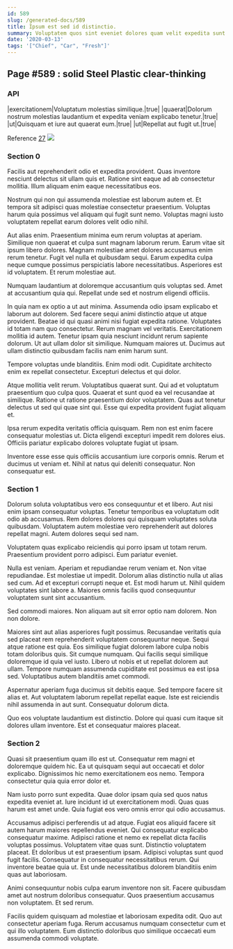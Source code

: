 ```yaml
---
id: 589
slug: /generated-docs/589
title: Ipsum est sed id distinctio.
summary: Voluptatem quos sint eveniet dolores quam velit expedita sunt.
date: '2020-03-13'
tags: '["Chief", "Car", "Fresh"]'
---
```

## Page #589 : solid Steel Plastic clear-thinking

### API

|exercitationem|Voluptatum molestias similique.|true|
|quaerat|Dolorum nostrum molestias laudantium et expedita veniam explicabo tenetur.|true|
|ut|Quisquam et iure aut quaerat eum.|true|
|ut|Repellat aut fugit ut.|true|

Reference [27](/generated-docs/27)
![](/assets/cats-4.jpg)

### Section 0
Facilis aut reprehenderit odio et expedita provident. Quas inventore nesciunt delectus sit ullam quis et. Ratione sint eaque ad ab consectetur mollitia. Illum aliquam enim eaque necessitatibus eos.
 Nostrum qui non qui assumenda molestiae est laborum autem et. Et tempora sit adipisci quas molestiae consectetur praesentium. Voluptas harum quia possimus vel aliquam qui fugit sunt nemo. Voluptas magni iusto voluptatem repellat earum dolores velit odio nihil.
 Aut alias enim. Praesentium minima eum rerum voluptas at aperiam. Similique non quaerat et culpa sunt magnam laborum rerum. Earum vitae sit ipsum libero dolores. Magnam molestiae amet dolores accusamus enim rerum tenetur. Fugit vel nulla et quibusdam sequi.
Earum expedita culpa neque cumque possimus perspiciatis labore necessitatibus. Asperiores est id voluptatem. Et rerum molestiae aut.
 Numquam laudantium at doloremque accusantium quis voluptas sed. Amet at accusantium quia qui. Repellat unde sed et nostrum eligendi officiis.
 In quia nam ex optio a ut aut minima. Assumenda odio ipsam explicabo et laborum aut dolorem. Sed facere sequi animi distinctio atque ut atque provident. Beatae id qui quasi animi nisi fugiat expedita ratione. Voluptates id totam nam quo consectetur.
Rerum magnam vel veritatis. Exercitationem mollitia id autem. Tenetur ipsam quia nesciunt incidunt rerum sapiente dolorum. Ut aut ullam dolor sit similique. Numquam maiores ut. Ducimus aut ullam distinctio quibusdam facilis nam enim harum sunt.
 Tempore voluptas unde blanditiis. Enim modi odit. Cupiditate architecto enim ex repellat consectetur. Excepturi delectus et qui dolor.
 Atque mollitia velit rerum. Voluptatibus quaerat sunt. Qui ad et voluptatum praesentium quo culpa quos. Quaerat et sunt quod ea vel recusandae at similique.
Ratione ut ratione praesentium dolor voluptatem. Quas aut tenetur delectus ut sed qui quae sint qui. Esse qui expedita provident fugiat aliquam et.
 Ipsa rerum expedita veritatis officia quisquam. Rem non est enim facere consequatur molestias ut. Dicta eligendi excepturi impedit rem dolores eius. Officiis pariatur explicabo dolores voluptate fugiat ut ipsam.
 Inventore esse esse quis officiis accusantium iure corporis omnis. Rerum et ducimus ut veniam et. Nihil at natus qui deleniti consequatur. Non consequatur est.
### Section 1
Dolorum soluta voluptatibus vero eos consequuntur et et libero. Aut nisi enim ipsam consequatur voluptas. Tenetur temporibus ea voluptatum odit odio ab accusamus. Rem dolores dolores qui quisquam voluptates soluta quibusdam. Voluptatem autem molestiae vero reprehenderit aut dolores repellat magni. Autem dolores sequi sed nam.
 Voluptatem quas explicabo reiciendis qui porro ipsam ut totam rerum. Praesentium provident porro adipisci. Eum pariatur eveniet.
 Nulla est veniam. Aperiam et repudiandae rerum veniam et. Non vitae repudiandae. Est molestiae ut impedit. Dolorum alias distinctio nulla ut alias sed cum. Ad et excepturi corrupti neque et.
Est modi harum ut. Nihil quidem voluptates sint labore a. Maiores omnis facilis quod consequuntur voluptatem sunt sint accusantium.
 Sed commodi maiores. Non aliquam aut sit error optio nam dolorem. Non non dolore.
 Maiores sint aut alias asperiores fugit possimus. Recusandae veritatis quia sed placeat rem reprehenderit voluptatem consequuntur neque. Sequi atque ratione est quia. Eos similique fugiat dolorem labore culpa nobis totam doloribus quis.
Sit cumque numquam. Qui facilis sequi similique doloremque id quia vel iusto. Libero ut nobis et ut repellat dolorem aut ullam. Tempore numquam assumenda cupiditate est possimus ea est ipsa sed. Voluptatibus autem blanditiis amet commodi.
 Aspernatur aperiam fuga ducimus sit debitis eaque. Sed tempore facere sit alias et. Aut voluptatem laborum repellat repellat eaque. Iste est reiciendis nihil assumenda in aut sunt. Consequatur dolorum dicta.
 Quo eos voluptate laudantium est distinctio. Dolore qui quasi cum itaque sit dolores ullam inventore. Est et consequatur maiores placeat.
### Section 2
Quasi sit praesentium quam illo est ut. Consequatur rem magni et doloremque quidem hic. Ea ut quisquam sequi aut occaecati et dolor explicabo. Dignissimos hic nemo exercitationem eos nemo. Tempora consectetur quia quia error dolor et.
 Nam iusto porro sunt expedita. Quae dolor ipsam quia sed quos natus expedita eveniet at. Iure incidunt id ut exercitationem modi. Quas quas harum est amet unde. Quia fugiat eos vero omnis error qui odio accusamus.
 Accusamus adipisci perferendis ut ad atque. Fugiat eos aliquid facere sit autem harum maiores repellendus eveniet. Qui consequatur explicabo consequatur maxime. Adipisci ratione et nemo ex repellat dicta facilis voluptas possimus. Voluptatem vitae quas sunt.
Distinctio voluptatem placeat. Et doloribus ut est praesentium ipsam. Adipisci voluptas sunt quod fugit facilis. Consequatur in consequatur necessitatibus rerum. Qui inventore beatae quia ut. Est unde necessitatibus dolorem blanditiis enim quas aut laboriosam.
 Animi consequuntur nobis culpa earum inventore non sit. Facere quibusdam amet aut nostrum doloribus consequatur. Quos praesentium accusamus non voluptatem. Et sed rerum.
 Facilis quidem quisquam ad molestiae et laboriosam expedita odit. Quo aut consectetur aperiam fuga. Rerum accusamus numquam consectetur cum et qui illo voluptatem. Eum distinctio doloribus quo similique occaecati eum assumenda commodi voluptate.
